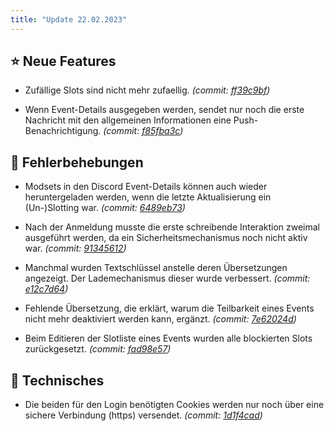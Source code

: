 ```yaml
---
title: "Update 22.02.2023"
---
```



<Releases server="2.1.1" serverNew frontend="1.1.1" frontendNew/>

## ⭐ Neue Features

* Zufällige Slots sind nicht mehr zufaellig. _(commit: [ff39c9bf](https://github.com/Alf-Melmac/slotbotServer/commit/ff39c9bf96b6c4b705e9013e675f3f2438df8402))_

* Wenn Event-Details ausgegeben werden, sendet nur noch die erste Nachricht mit den allgemeinen Informationen eine Push-Benachrichtigung. _(commit: [f85fba3c](https://github.com/Alf-Melmac/slotbotServer/commit/f85fba3cdb7dc4f6f896f67fb3d4cf67953cb6e3))_

## 🐞 Fehlerbehebungen

* Modsets in den Discord Event-Details können auch wieder heruntergeladen werden, wenn die letzte Aktualisierung ein (Un-)Slotting war. _(commit: [6489eb73](https://github.com/Alf-Melmac/slotbotServer/commit/6489eb738a09662436f01843df14df4b34b7878e))_

* Nach der Anmeldung musste die erste schreibende Interaktion zweimal ausgeführt werden, da ein Sicherheitsmechanismus noch nicht aktiv war. _(commit: [91345612](https://github.com/Alf-Melmac/slotbotServer/commit/91345612bef43a8fab582234b86d63c00c658e93))_

* Manchmal wurden Textschlüssel anstelle deren Übersetzungen angezeigt. Der Lademechanismus dieser wurde verbessert. _(commit: [e12c7d64](https://github.com/Alf-Melmac/slotbot-frontend/commit/e12c7d643ed53ac2a9edba9524a87df2d5f707b1))_

* Fehlende Übersetzung, die erklärt, warum die Teilbarkeit eines Events nicht mehr deaktiviert werden kann, ergänzt. _(commit: [7e62024d](https://github.com/Alf-Melmac/slotbot-frontend/commit/7e62024d8338bcc0f96096024261b060c9bb84c6))_

* Beim Editieren der Slotliste eines Events wurden alle blockierten Slots zurückgesetzt. _(commit: [fad98e57](https://github.com/Alf-Melmac/slotbot-frontend/commit/fad98e5772c23e9047a85fc84dd2ccf015f56b0d))_

## 🔨 Technisches

* Die beiden für den Login benötigten Cookies werden nur noch über eine sichere Verbindung (https) versendet. _(commit: [1d1f4cad](https://github.com/Alf-Melmac/slotbotServer/commit/1d1f4cadd0024a7f836383115a55ea08428b13df))_
